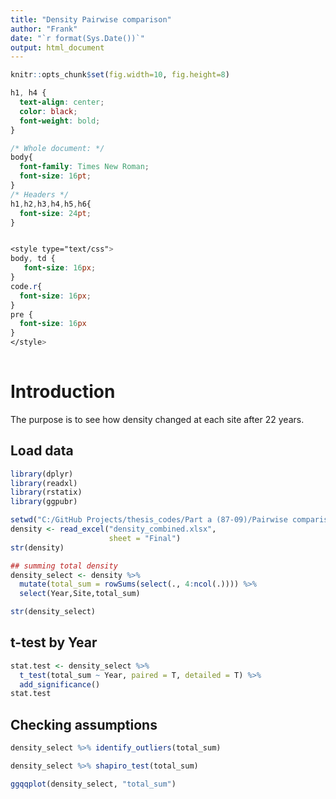 ```yaml
---
title: "Density Pairwise comparison"
author: "Frank"
date: "`r format(Sys.Date())`"
output: html_document
---
```


```r
knitr::opts_chunk$set(fig.width=10, fig.height=8)
```

```css
h1, h4 {
  text-align: center;
  color: black;
  font-weight: bold;
}

/* Whole document: */
body{
  font-family: Times New Roman;
  font-size: 16pt;
}
/* Headers */
h1,h2,h3,h4,h5,h6{
  font-size: 24pt;
}


<style type="text/css">
body, td {
   font-size: 16px;
}
code.r{
  font-size: 16px;
}
pre {
  font-size: 16px
}
</style>
  
```

# Introduction

The purpose is to see how density changed at each site after 22 years.

## Load data

```r
library(dplyr)
library(readxl)
library(rstatix)
library(ggpubr)
```

```r
setwd("C:/GitHub Projects/thesis_codes/Part a (87-09)/Pairwise comparison of density")
density <- read_excel("density_combined.xlsx",
                      sheet = "Final")
str(density)

## summing total density
density_select <- density %>%
  mutate(total_sum = rowSums(select(., 4:ncol(.)))) %>% 
  select(Year,Site,total_sum)

str(density_select)
```
## t-test by Year

```r
stat.test <- density_select %>% 
  t_test(total_sum ~ Year, paired = T, detailed = T) %>%
  add_significance()
stat.test
```

## Checking assumptions

```r
density_select %>% identify_outliers(total_sum)
```
```r
density_select %>% shapiro_test(total_sum) 

ggqqplot(density_select, "total_sum")
```

